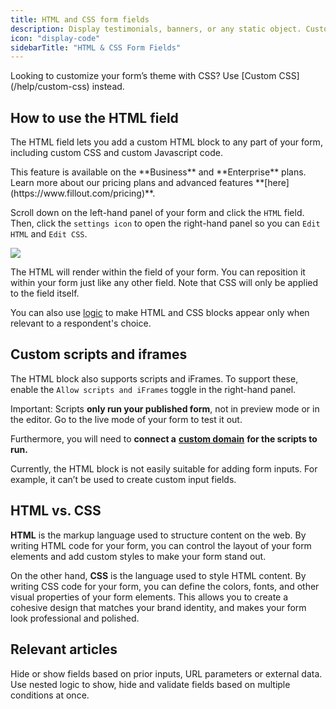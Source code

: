 ```yaml
---
title: HTML and CSS form fields
description: Display testimonials, banners, or any static object. Customize design beyond standard themes with custom code.
icon: "display-code"
sidebarTitle: "HTML & CSS Form Fields"
---
```


<Check>
Looking to customize your form’s theme with CSS? Use [Custom CSS](/help/custom-css) instead.
</Check>

## How to use the HTML field

The HTML field lets you add a custom HTML block to any part of your form, including custom CSS and custom Javascript code.

<Note>
This feature is available on the **Business** and **Enterprise** plans. Learn more about our pricing plans and advanced features **[here](https://www.fillout.com/pricing)**.
</Note>

Scroll down on the left-hand panel of your form and click the `HTML` field. Then, click the `settings icon` to open the right-hand panel so you can `Edit HTML` and `Edit CSS`.

<Frame>
<img src="/images/advanced/image-38.png" />
</Frame>

The HTML will render within the field of your form. You can reposition it within your form just like any other field. Note that CSS will only be applied to the field itself.

You can also use [logic](/help/conditional-hiding) to make HTML and CSS blocks appear only when relevant to a respondent's choice.

## Custom scripts and iframes

The HTML block also supports scripts and iFrames. To support these, enable the `Allow scripts and iFrames` toggle in the right-hand panel.

Important: Scripts **only run your published form**, not in preview mode or in the editor. Go to the live mode of your form to test it out.

Furthermore, you will need to **connect a** [**custom domain**](/help/custom-domains) **for the scripts to run.**

<Note>
Currently, the HTML block is not easily suitable for adding form inputs. For example, it can’t be used to create custom input fields.
</Note>

## HTML vs. CSS

**HTML** is the markup language used to structure content on the web. By writing HTML code for your form, you can control the layout of your form elements and add custom styles to make your form stand out.

On the other hand, **CSS** is the language used to style HTML content. By writing CSS code for your form, you can define the colors, fonts, and other visual properties of your form elements. This allows you to create a cohesive design that matches your brand identity, and makes your form look professional and polished.

## Relevant articles

<CardGroup cols={3}>
  <Card title="Hide fields" href="/help/conditional-hiding" icon="eye-slash" iconType="regular" color="#FFC738">
    Hide or show fields based on prior inputs, URL parameters or external data.
  </Card>
    <Card title="Condition groups" href="/help/condition-logic-groups" icon="table-tree" iconType="regular" color="#FFC738">
    Use nested logic to show, hide and validate fields based on multiple conditions at once.
  </Card>
</CardGroup>
